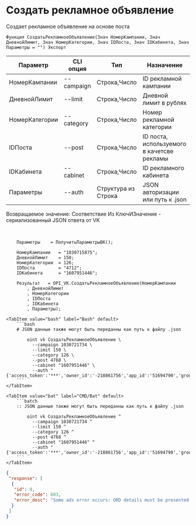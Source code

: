 ﻿---
sidebar_position: 2
---


# Создать рекламное объявление
 Создает рекламное объявление на основе поста



`Функция СоздатьРекламноеОбъявление(Знач НомерКампании, Знач ДневнойЛимит, Знач НомерКатегории, Знач IDПоста, Знач IDКабинета, Знач Параметры = "") Экспорт`

  | Параметр | CLI опция | Тип | Назначение |
  |-|-|-|-|
  | НомерКампании | --campaign | Строка,Число | ID рекламной кампании |
  | ДневнойЛимит | --limit | Строка,Число | Дневной лимит в рублях |
  | НомерКатегории | --category | Строка,Число | Номер рекламной категории |
  | IDПоста | --post | Строка,Число | ID поста, используемого в качетсве рекламы |
  | IDКабинета | --cabinet | Строка,Число | ID рекламного кабинета |
  | Параметры | --auth | Структура из Строка | JSON авторизации или путь к .json |

  
  Возвращаемое значение:   Соответствие Из КлючИЗначение - сериализованный JSON ответа от VK

<br/>




```bsl title="Пример кода"
    Параметры    = ПолучитьПараметрыВК();

    НомерКампании   = "1030715875";
    ДневнойЛимит    = 150;
    НомерКатегории  = 126;
    IDПоста         = "4712";
    IDКабинета      = "1607951446";

    Результат   = OPI_VK.СоздатьРекламноеОбъявление(НомерКампании
        , ДневнойЛимит
        , НомерКатегории
        , IDПоста
        , IDКабинета
        , Параметры);
```
    

 <Tabs>
  
    <TabItem value="bash" label="Bash" default>
        ```bash
        # JSON данные также могут быть переданны как путь к файлу .json

            oint vk СоздатьРекламноеОбъявление \
              --campaign 1030721734 \
              --limit 150 \
              --category 126 \
              --post 4768 \
              --cabinet "1607951446" \
              --auth "{'access_token':'***','owner_id':'-218861756','app_id':'51694790','group_id':'218861756'}"
        ```
    </TabItem>
  
    <TabItem value="bat" label="CMD/Bat" default>
        ```batch
        :: JSON данные также могут быть переданны как путь к файлу .json

            oint vk СоздатьРекламноеОбъявление ^
              --campaign 1030721734 ^
              --limit 150 ^
              --category 126 ^
              --post 4768 ^
              --cabinet "1607951446" ^
              --auth "{'access_token':'***','owner_id':'-218861756','app_id':'51694790','group_id':'218861756'}"
        ```
    </TabItem>
</Tabs>


```json title="Результат"
{
 "response": [
  {
   "id": 0,
   "error_code": 603,
   "error_desc": "Some ads error occurs: ORD details must be presented."
  }
 ]
}
```
